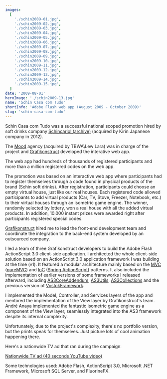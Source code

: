 ```yaml
---
images:
  [
    './schin2009-01.jpg',
    './schin2009-02.jpg',
    './schin2009-03.jpg',
    './schin2009-04.jpg',
    './schin2009-05.jpg',
    './schin2009-06.jpg',
    './schin2009-07.jpg',
    './schin2009-08.jpg',
    './schin2009-09.jpg',
    './schin2009-10.jpg',
    './schin2009-11.jpg',
    './schin2009-12.jpg',
    './schin2009-13.jpg',
    './schin2009-14.jpg',
    './schin2009-15.jpg',
  ]
date: '2009-08-01'
heroImage: './schin2009-13.jpg'
name: 'Schin Casa com Tudo'
shortInfo: 'Adobe Flash web app (August 2009 - October 2009)'
slug: 'schin-casa-com-tudo'
---
```



Schin Casa com Tudo was a successful national scoped promotion hired by soft drinks company [Schincariol (archive)](https://web.archive.org/web/20121209070623/http://www.brasilkirin.com.br/) (acquired by Kirin Japanese company in 2012).

The [Mood](http://www.agenciamood.com.br) agency (acquired by TBWA\Lew Lara) was in charge of the project and [Grafikonstruct](https://www.linkedin.com/company/grafikonstruct/) developed the interative web app.

The web app had hundreds of thousands of registered participants and more than a million registered codes on the web app.

The promotion was based on an interactive web app where participants had to register themselves through a code found in physical products of the brand (Schin soft drinks). After registration, participants could choose an empty virtual house, just like our real houses. Each registered code allowed participants to add virtual products (Car, TV, Stove, Freezer, Notebook, etc.) to their virtual houses through an isometric game engine. The winner, randomly selected by lottery, won a real house with all the added virtual products. In addition, 10.000 instant prizes were awarded right after participants registered special codes.

[Grafikonstruct](https://www.linkedin.com/company/grafikonstruct/) hired me to lead the front-end development team and coordinate the integration to the back-end system developed by an outsourced company.

I led a team of three Grafikonstruct developers to build the Adobe Flash ActionScript 3.0 client-side application. I architected the whole client-side solution based on an ActionScript 3.0 application framework I was building at the time (v1). It featured a modular architecture mainly based on the [MVC](http://en.wikipedia.org/wiki/Model%E2%80%93view%E2%80%93controller) ([pureMVC](http://puremvc.org)) and [IoC](http://en.wikipedia.org/wiki/Inversion_of_control) ([Spring ActionScript](https://web.archive.org/web/20120111035944/http://www.springactionscript.org/)) patterns. It also included the implementation of earlier versions of some frameworks I released afterward, including [AS3CoreAddendum](http://as3coreaddendum.org), [AS3Utils](http://as3utils.org), [AS3Collections](http://as3collections.org) and the previous version of [VostokFramework](http://vostokframework.org).

I implemented the Model, Controller, and Services layers of the app and mentored the implementation of the View layer by Grafikonstruct's team. André Anaya implemented the fantastic isometric game engine as a component of the View layer, seamlessly integrated into the AS3 framework despite its internal complexity.

Unfortunately, due to the project's complexity, there's no portfolio version, but the prints speak for themselves. Just picture lots of cool animation happening there.

Here's a nationwide TV ad that ran during the campaign:

[Nationwide TV ad (40 seconds YouTube video)](https://www.youtube.com/watch?v=hWSI0bkF4EU&ab_channel=LariMunh%C3%B3s)

Some technologies used: Adobe Flash, ActionScript 3.0, Microsoft .NET Framework, Microsoft SQL Server, and FluorineFX.

<br />
<br />

<FlexBoxRowSpaceBetween>
  <LinkButtonLeftArrowIcon
    align-self="flex-start"
    text="Schin Caiu na Rede"
    to="/portfolio/schin-caiu-na-rede/"
  />
  <LinkButtonRightArrowIcon
    align-self="flex-end"
    text="Conspiração Filmes"
    to="/portfolio/conspiracao/"
  />
</FlexBoxRowSpaceBetween>
